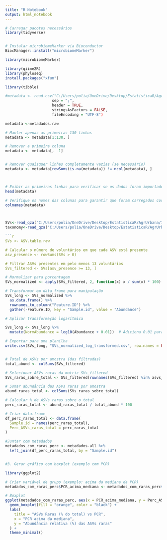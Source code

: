 ```yaml
---
title: "R Notebook"
output: html_notebook
---
```




```r

# Carregar pacotes necessários
library(tidyverse)


# Instalar microbiomeMarker via Bioconductor
BiocManager::install("microbiomeMarker")

library(microbiomeMarker)

library(qiime2R)
library(phyloseq)
install.packages("xfun")

library(tibble)

```


```r

#metadata <- read.csv("C:/Users/polia/OneDrive/Desktop/EstatisticaR/AgrUrbana/16S_AgriUrbana/metadados_raw_V01_local_nascimento2.csv", 
                     sep = ";", 
                     header = TRUE, 
                     stringsAsFactors = FALSE, 
                     fileEncoding = "UTF-8")

metadata <-metadados.raw

# Manter apenas as primeiras 130 linhas
metadata <- metadata[1:130, ]

# Remover a primeira coluna
metadata <- metadata[, -1]


# Remover quaisquer linhas completamente vazias (se necessário)
metadata <- metadata[rowSums(is.na(metadata)) != ncol(metadata), ]



# Exibir as primeiras linhas para verificar se os dados foram importados corretamente
head(metadata)

# Verifique os nomes das colunas para garantir que foram carregados corretamente
colnames(metadata)



SVs<-read_qza("C:/Users/polia/OneDrive/Desktop/EstatisticaR/AgrUrbana/16S_AgriUrbana/table.qza")$data
taxonomy<-read_qza("C:/Users/polia/OneDrive/Desktop/EstatisticaR/AgrUrbana/16S_AgriUrbana/taxonomy_silva.qza")$data
```

```r

```r
SVs <- ASV.table.raw

# Calcular o número de voluntários em que cada ASV está presente
asv_presence <- rowSums(SVs > 0)

# Filtrar ASVs presentes em pelo menos 13 voluntários
SVs_filtered <- SVs[asv_presence >= 13, ]

```


```r


# Normalizar para porcentagem
SVs_normalized <- apply(SVs_filtered, 2, function(x) x / sum(x) * 100)  # Converte para porcentagem

```


```r
# Transformar em data frame para manipulação
SVs_long <- SVs_normalized %>%
  as.data.frame() %>%
  rownames_to_column("Feature.ID") %>%
  gather(-Feature.ID, key = "Sample.id", value = "Abundance")

```


```r
# Aplicar transformação logarítmica

SVs_long <- SVs_long %>%
  mutate(NormAbundance = log10(Abundance + 0.01))  # Adiciona 0.01 para evitar log(0)

# Exportar para uma planilha
write.csv(SVs_long, "SVs_normalized_log_transformed.csv", row.names = FALSE)



```


```r
# Total de ASVs por amostra (das filtradas)
total_abund <- colSums(SVs_filtered)

# Selecionar ASVs raras da matriz SVs_filtered
SVs_raras_sobre_total <- SVs_filtered[rownames(SVs_filtered) %in% asvs_rare_ids, ]

# Somar abundância das ASVs raras por amostra
abund_raras_total <- colSums(SVs_raras_sobre_total)

# Calcular % de ASVs raras sobre o total
perc_raras_total <- abund_raras_total / total_abund * 100

# Criar data.frame
df_perc_raras_total <- data.frame(
  Sample.id = names(perc_raras_total),
  Perc_ASVs_raras_total = perc_raras_total
)

#Juntar com metadados
metadados_com_raras_perc <- metadados.all %>%
  left_join(df_perc_raras_total, by = "Sample.id")


#3. Gerar gráfico com boxplot (exemplo com PCR)

library(ggplot2)

# Criar variável de grupo (exemplo: acima da mediana da PCR)
metadados_com_raras_perc$PCR_acima_mediana <- metadados_com_raras_perc$PCR > median(metadados_com_raras_perc$PCR, na.rm = TRUE)

# Boxplot
ggplot(metadados_com_raras_perc, aes(x = PCR_acima_mediana, y = Perc_ASVs_raras_total)) +
  geom_boxplot(fill = "orange", color = "black") +
  labs(
    title = "ASVs Raras (% do total) vs PCR",
    x = "PCR acima da mediana",
    y = "Abundância relativa (%) das ASVs raras"
  ) +
  theme_minimal()


```
